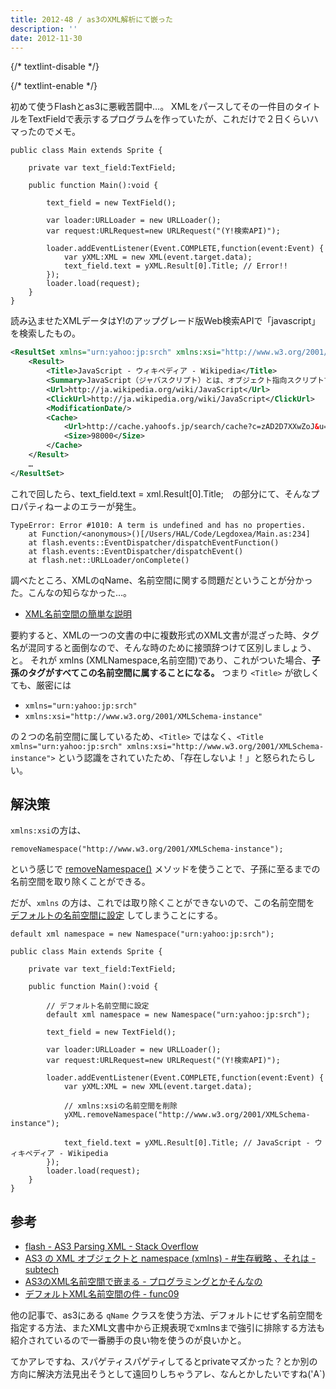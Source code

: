```yaml
---
title: 2012-48 / as3のXML解析にて嵌った
description: ''
date: 2012-11-30
---
```


{/* textlint-disable */}


{/* textlint-enable */}

初めて使うFlashとas3に悪戦苦闘中…。
XMLをパースしてその一件目のタイトルをTextFieldで表示するプログラムを作っていたが、これだけで２日くらいハマったのでメモ。

```actionscript-3
public class Main extends Sprite {
	
	private var text_field:TextField;
	
	public function Main():void {
		
		text_field = new TextField();
		
		var loader:URLLoader = new URLLoader();
		var request:URLRequest=new URLRequest("(Y!検索API)");

		loader.addEventListener(Event.COMPLETE,function(event:Event) {
			var yXML:XML = new XML(event.target.data);
			text_field.text = yXML.Result[0].Title; // Error!!
		});
		loader.load(request);
	}
}
```

読み込ませたXMLデータはY!のアップグレード版Web検索APIで「javascript」を検索したもの。

```xml
<ResultSet xmlns="urn:yahoo:jp:srch" xmlns:xsi="http://www.w3.org/2001/XMLSchema-instance" firstResultPosition="1" totalResultsAvailable="408000000" totalResultsReturned="10" xsi:schemaLocation="urn:yahoo:jp:srch http://search.yahooapis.jp/PremiumWebSearchService/V1/WebSearchResponse.xsd">
	<Result>
		<Title>JavaScript - ウィキペディア - Wikipedia</Title>
		<Summary>JavaScript（ジャバスクリプト）とは、オブジェクト指向スクリプト言語である。主にウェブ ブラウザなどのクライアントサイドで実装され、動的なウェブサイトの構築や、RIAなどの 高度なユーザインタフェースの開発に用いられる。</Summary>
		<Url>http://ja.wikipedia.org/wiki/JavaScript</Url>
		<ClickUrl>http://ja.wikipedia.org/wiki/JavaScript</ClickUrl>
		<ModificationDate/>
		<Cache>
			<Url>http://cache.yahoofs.jp/search/cache?c=zAD2D7XXwZoJ&u=http://ja.wikipedia.org/wiki/JavaScript&p=javascript</Url>
			<Size>98000</Size>
		</Cache>
	</Result>
	…
</ResultSet>
```

これで回したら、text_field.text = xml.Result[0].Title;　の部分にて、そんなプロパティねーよのエラーが発生。

```actionscript-3
TypeError: Error #1010: A term is undefined and has no properties.
	at Function/<anonymous>()[/Users/HAL/Code/Legdoxea/Main.as:234]
	at flash.events::EventDispatcher/dispatchEventFunction()
	at flash.events::EventDispatcher/dispatchEvent()
	at flash.net::URLLoader/onComplete()
```

調べたところ、XMLのqName、名前空間に関する問題だということが分かった。こんなの知らなかった…。

- [XML名前空間の簡単な説明](http://www.kanzaki.com/docs/sw/names.html)

要約すると、XMLの一つの文書の中に複数形式のXML文書が混ざった時、タグ名が混同すると面倒なので、そんな時のために接頭辞つけて区別しましょう、と。
それが xmlns (XMLNamespace,名前空間)であり、これがついた場合、**子孫のタグがすべてこの名前空間に属することになる。**
つまり `<Title>` が欲しくても、厳密には

- `xmlns="urn:yahoo:jp:srch"`
- `xmlns:xsi="http://www.w3.org/2001/XMLSchema-instance"`

の２つの名前空間に属しているため、`<Title>` ではなく、`<Title xmlns="urn:yahoo:jp:srch" xmlns:xsi="http://www.w3.org/2001/XMLSchema-instance">` という認識をされていたため、「存在しないよ！」と怒られたらしい。

## 解決策

`xmlns:xsi`の方は、

```actionscript-3
removeNamespace("http://www.w3.org/2001/XMLSchema-instance");
```

という感じで [removeNamespace()](http://livedocs.adobe.com/flash/9.0_jp/ActionScriptLangRefV3/XML.html#removeNamespace()) メソッドを使うことで、子孫に至るまでの名前空間を取り除くことができる。

だが、`xmlns` の方は、これでは取り除くことができないので、この名前空間を [デフォルトの名前空間に設定](http://livedocs.adobe.com/flex/3_jp/html/help.html?content=13_Working_with_XML_09.html) してしまうことにする。

```actionscript-3
default xml namespace = new Namespace("urn:yahoo:jp:srch");
```

```actionscript-3
public class Main extends Sprite {
	
	private var text_field:TextField;
	
	public function Main():void {
		
		// デフォルト名前空間に設定
		default xml namespace = new Namespace("urn:yahoo:jp:srch");

		text_field = new TextField();
		
		var loader:URLLoader = new URLLoader();
		var request:URLRequest=new URLRequest("(Y!検索API)");

		loader.addEventListener(Event.COMPLETE,function(event:Event) {
			var yXML:XML = new XML(event.target.data);
			
			// xmlns:xsiの名前空間を削除
			yXML.removeNamespace("http://www.w3.org/2001/XMLSchema-instance");

			text_field.text = yXML.Result[0].Title; // JavaScript - ウィキペディア - Wikipedia
		});
		loader.load(request);
	}
}
```

## 参考

- [flash - AS3 Parsing XML - Stack Overflow](http://stackoverflow.com/questions/8160541/as3-parsing-xml)
- [AS3 の XML オブジェクトと namespace (xmlns) - #生存戦略 、それは - subtech](http://subtech.g.hatena.ne.jp/secondlife/20070211/1171120066)
- [AS3のXML名前空間で嵌まる - プログラミングとかそんなの](http://d.hatena.ne.jp/kkanda/20071004/p1)
- [デフォルトXML名前空間の件 - func09](http://www.func09.com/wordpress/archives/141)

他の記事で、as3にある `qName` クラスを使う方法、デフォルトにせず名前空間を指定する方法、またXML文書中から正規表現でxmlnsまで強引に排除する方法も紹介されているので一番勝手の良い物を使うのが良いかと。

てかアレですね、スパゲティスパゲティしてるとprivateマズかった？とか別の方向に解決方法見出そうとして遠回りしちゃうアレ、なんとかしたいですね('A`)
